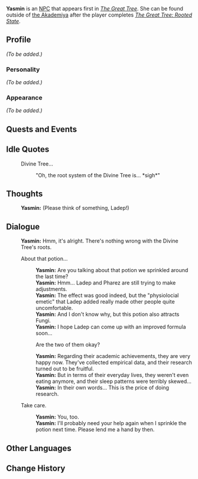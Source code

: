 {{Character Infobox
|type             = NPC
|image            = NPC Yasmin.png
|region           = Sumeru
|affiliation      = Amurta
|title            = Student

|ancestry         = <!-- Clan/family -->
|father           = 
|mother           = 
|spouse           = 
|sibling          = 
|child            = 
|relative         = 

|voiceEN          = 
|voiceCN          = 
|voiceJP          = 
|dialoguereward   = 
}}
'''Yasmin''' is an [[NPC]] that appears first in ''[[The Great Tree]]''. She can be found outside of [[the Akademiya]] after the player completes ''[[The Great Tree: Rooted State]]''{{Verify}}.

<!--
==Location==
{{subst:#tag:gallery|
NPC Location {{subst:PAGENAME}}.png{{subst:!}}{{subst:PAGENAME}}'s location
NPC Location {{subst:PAGENAME}} Context.png{{subst:!}}Additional context
|hideaddbutton=true
|captionalign=center
}}
-->
==Profile==
<!-- Detailed story/lore information goes here. -->
''(To be added.)''

===Personality===
''(To be added.)''

===Appearance===
<!-- Keep appearance section short and concise. Limit to 2 paragraphs with 3-4 sentences each. -->
''(To be added.)''

==Quests and Events==
{{Quests and Events}}

==Idle Quotes==
{{Dialogue start}}
: {{DIcon|Idle}} Divine Tree...
:: {{A|VO Yasmin 01.ogg}} "Oh, the root system of the Divine Tree is... *sigh*"
{{Dialogue end}}

==Thoughts==
{{All Schemes to Know Explanation|name=Yasmin}}
{{Dialogue start}}
:{{A|VO Yasmin All Schemes to Know 01.ogg}} '''Yasmin:''' (Please think of something, Ladep!)
{{Dialogue end}}

==Dialogue==
{{Dialogue start}}
:'''Yasmin:''' Hmm, it's alright. There's nothing wrong with the Divine Tree's roots.
:{{DIcon}} About that potion...
::'''Yasmin:''' Are you talking about that potion we sprinkled around the last time?
::'''Yasmin:''' Hmm... Ladep and Pharez are still trying to make adjustments.
::'''Yasmin:''' The effect was good indeed, but the "physiolocial emetic" that Ladep added really made other people quite uncomfortable.
::'''Yasmin:''' And I don't know why, but this potion also attracts Fungi.
::'''Yasmin:''' I hope Ladep can come up with an improved formula soon...
::{{DIcon}} Are the two of them okay?
::'''Yasmin:''' Regarding their academic achievements, they are very happy now. They've collected empirical data, and their research turned out to be fruitful.
::'''Yasmin:''' But in terms of their everyday lives, they weren't even eating anymore, and their sleep patterns were terribly skewed...
::'''Yasmin:''' In their own words... This is the price of doing research.
:{{DIcon}} Take care.
::'''Yasmin:''' You, too.
::'''Yasmin:''' I'll probably need your help again when I sprinkle the potion next time. Please lend me a hand by then.
{{Dialogue end}}

<!--
==Event Dialogue==
===Event Name===
{{Dialogue start}}
:'''{{subst:PAGENAME}}:'''
{{Dialogue end}}

==Trivia==
* 
-->
==Other Languages==
{{Other Languages
|default_hidden = 1
|en      = Yasmin
|zhs     = 雅丝敏
|zhs_rm  = Yǎsīmǐn
|zht     = 雅絲敏
|zht_rm  = Yǎsīmǐn
|ja      = ヤスミン
|ja_rm   = Yasumin
|ko      = 야스민
|ko_rm   = Yaseumin
|es      = Yasmín
|fr      = Yasmin
|ru      = Ясмин
|th      = Yasmin
|vi      = Yasmin
|de      = Yasmin
|id      = Yasmin
|pt      = Yasmin
|tr      = Yasmin
|it      = Yasmin
}}

==Change History==
{{Change History|3.0}}
<!--
==References==
{{Reflist}}
-->